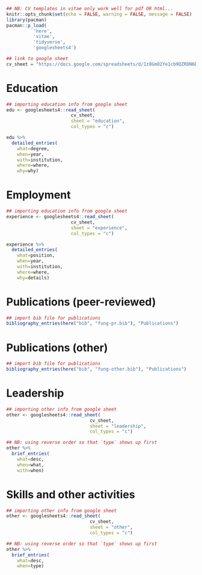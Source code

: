 <!-- Setup and body for CV, common to both formats -->

```r
## NB: CV templates in vitae only work well for pdf OR html...
knitr::opts_chunk$set(echo = FALSE, warning = FALSE, message = FALSE)
library(pacman)
pacman::p_load(
          'here',
          'vitae',
          'tidyverse',
          'googlesheets4')

## link to google sheet
cv_sheet = "https://docs.google.com/spreadsheets/d/1z8GmO2Ye1cb9QZRDN6DHVhtChNlR7-Y-DjRtnZnmPr8/edit?usp=sharing"

```

# Education

```r
## importing education info from google sheet
edu <- googlesheets4::read_sheet(
                        cv_sheet,
                        sheet = "education",
                        col_types = "c")

edu %>%
  detailed_entries(
    what=degree,
    when=year,
    with=institution,
    where=where,
    why=why)

```

# Employment

```r
## importing education info from google sheet
experience <- googlesheets4::read_sheet(
                        cv_sheet,
                        sheet = "experience",
                        col_types = "c")

experience %>%
  detailed_entries(
    what=position,
    when=year,
    with=institution,
    where=where,
    why=details)

```
# Publications (peer-reviewed)

```r
## import bib file for publications
bibliography_entries(here("bib", "fung-pr.bib"), "Publications")

```

# Publications (other)

```r
## import bib file for publications
bibliography_entries(here("bib", "fung-other.bib"), "Publications")

```


# Leadership


```r
## importing other info from google sheet
other <- googlesheets4::read_sheet(
                               cv_sheet,
                               sheet = "leadership",
                               col_types = "c")

## NB: using reverse order so that `type` shows up first
other %>%
  brief_entries(
    what=desc,
    when=what,
    with=when)

```

# Skills and other activities

```r
## importing other info from google sheet
other <- googlesheets4::read_sheet(
                               cv_sheet,
                               sheet = "other",
                               col_types = "c")

## NB: using reverse order so that `type` shows up first
other %>%
  brief_entries(
    what=desc,
    when=type)

```
